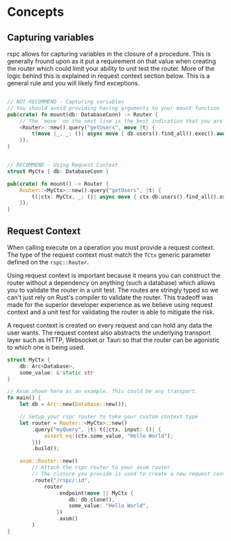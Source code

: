 # Concepts

## Capturing variables

rspc allows for capturing variables in the closure of a procedure. This is generally fround upon as it put a requirement on that value when creating the router which could limit your ability to unit test the router. More of the logic behind this is explained in request context section below. This is a general rule and you will likely find exceptions.

```rust

// NOT-RECOMMEND - Capturing variables
// You should avoid providing having arguments to your mount function
pub(crate) fn mount(db: DatabaseConn) -> Router {
    // The `move` on the next line is the best indication that you are capturing variables.
    <Router>::new().query("getUsers", move |t| {
        t(move |_, _: ()| async move { db.users().find_all().exec().await })
    });
}


// RECOMMEND - Using Request Context
struct MyCtx { db: DatabaseConn }

pub(crate) fn mount() -> Router {
    Router::<MyCtx>::new().query("getUsers", |t| {
        t(|ctx: MyCtx, _: ()| async move { ctx.db.users().find_all().exec().await })
    });
}

```

## Request Context

When calling execute on a operation you must provide a request context. The type of the request context must match the `TCtx` generic parameter defined on the `rspc::Router`.

Using request context is important because it means you can construct the router without a dependency on anything (such a database) which allows you to validate the router in a unit test. The routes are stringly typed so we can't just rely on Rust's compiler to validate the router. This tradeoff was made for the superior developer experience as we believe using request context and a unit test for validating the router is able to mitigate the risk.

A request context is created on every request and can hold any data the user wants. The request context also abstracts the underlying transport layer such as HTTP, Websocket or Tauri so that the router can be agonistic to which one is being used.

```rust
struct MyCtx {
    db: Arc<Database>,
    some_value: &'static str
}

// Axum shown here as an example. This could be any transport.
fn main() {
    let db = Arc::new(Database::new());

    // Setup your rspc router to take your custom context type
    let router = Router::<MyCtx>::new()
        .query("myQuery", |t| t(|ctx, input: ()| {
            assert_eq!(ctx.some_value, "Hello World");
        }))
        .build();

    axum::Router::new()
        // Attach the rspc router to your axum router
        // The closure you provide is used to create a new request context for each request
        .route("/rspc/:id",
            router
                .endpoint(move || MyCtx {
                    db: db.clone(),
                    some_value: "Hello World",
                })
                .axum()
        )
}
```
